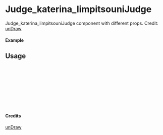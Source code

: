 
<Meta of={Judge_katerina_limpitsouniJudge} title="unDraw/Judge_katerina_limpitsouniJudge" />

# Judge_katerina_limpitsouniJudge

Judge_katerina_limpitsouniJudge component with different props.
Credit: [unDraw](https://undraw.co/illustrations)

#### Example

<Canvas of={Judge_katerina_limpitsouniJudge.Primary} />

## Usage

```ts
import { Judge_katerina_limpitsouniJudge } from "yadl-ui";

const Example = () => {
  return (
      <Judge_katerina_limpitsouniJudge />
  );
};

export default Example;
```

#### Credits
[unDraw](https://undraw.co/illustrations)
